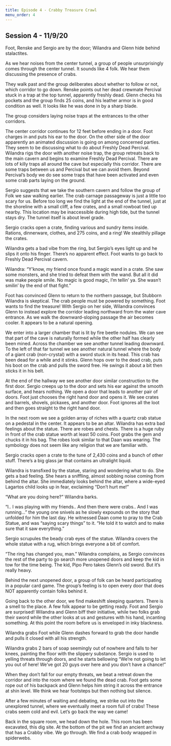 ```yaml
---
title: Episode 4 - Crabby Treasure Crawl
menu_order: 4
---
```


## Session 4 - 11/9/20

Foot, Renske and Sergio are by the door; Wilandra and Glenn hide behind stalactites.

As we hear noises from the center tunnel, a group of people unsurprisingly comes through the center tunnel. It sounds like 4 folk. We hear them discussing the presence of crabs.

They walk past and the group deliberates about whether to follow or not, which corridor to go down. Renske points out her dead crewmate Percival stuck in a trap at the top tunnel, apparently freshly dead. Glenn checks his pockets and the group finds 25 coins, and his leather armor is in good condition as well. It looks like he was done in by a sharp blade.

The group considers laying noise traps at the entrances to the other corridors.

The center corridor continues for 12 feet before ending in a door. Foot charges in and puts his ear to the door. On the other side of the door apparently an animated discussion is going on among concerned parties. They seem to be discussing what to do about Freshly Dead Percival. Wilandra rigs the door with another noise trap, the group retreats back to the main cavern and begins to examine Freshly Dead Percival. There are lots of killy traps all around the cave but especially this corridor. There are some traps between us and Percival but we can avoid them. Beyond Percival’s body we do see some traps that have been activated and even some crab parts laying on the ground.

Sergio suggests that we take the southern cavern and follow the group of Folk we saw walking earlier. The crab carnage passageway is just a little too scary for us. Before too long we find the light at the end of the tunnel, just at the shoreline with a small cliff, a few crates, and a small rowboat tied up nearby. This location may be inaccessible during high tide, but the tunnel stays dry. The tunnel itself is about level grade.

Sergio cracks open a crate, finding various and sundry items inside. Rations, dinnerware, clothes, and 275 coins, and a ring! We stealthily pillage the crates.

Wilandra gets a bad vibe from the ring, but Sergio’s eyes light up and he slips it onto his finger. There’s no apparent effect. Foot wants to go back to Freshly Dead Percival cavern.

Wilandra: “Y’know, my friend once found a magic wand in a crate. She saw some monsters, and she tried to defeat them with the wand. But all it did was make people smile. No magic is good magic, I’m tellin’ ya. She wasn’t smilin’ by the end of that fight.”

Foot has convinced Glenn to return to the northern passage, but Stubborn Wilandra is skeptical. The crab people must be powered by something. Foot wants to find the treasure! With Sergio on her side, Wilandra convinces Glenn to instead explore the corridor leading northward from the water cave entrance. As we walk the downward-sloping passage the air becomes cooler. It appears to be a natural opening.

We enter into a larger chamber that is lit by fire beetle nodules. We can see that part of the cave is naturally formed while the other half has clearly been mined. Across the chamber we see another tunnel leading downward. To the left of that far tunnel we see another natural tunnel where the body of a giant crab (non-crystal) with a sword stuck in its head. This crab has been dead for a while and it stinks. Glenn hops over to the dead crab, puts his boot on the crab and pulls the sword free. He swings it about a bit then sticks it in his belt.

At the end of the hallway we see another door similar construction to the first door. Sergio creeps up to the door and sets his ear against the smooth surface, and hears nothing. We open a door that leads to another pair of doors. Foot just chooses the right hand door and opens it. We see crates and barrels, shovels, pickaxes, and another door. Foot ignores all the loot and then goes straight to the right hand door.

In the next room we see a golden array of riches with a quartz crab statue on a pedestal in the center. It appears to be an altar. Wilandra has extra bad feelings about the statue. There are robes and chests. There is a huge ruby in front of the crab statue worth at least 50 coins. Foot grabs the gem and chucks it in his bag. The robes look similar to that Daan was wearing. The symbology does not seem like any religion that we are familiar with.

Sergio cracks open a crate to the tune of 2,430 coins and a bunch of other stuff. There’s a big glass jar that contains an ultralight liquid.

Wilandra is transfixed by the statue, staring and wondering what to do. She gets a bad feeling. She hears a sniffling, almost sobbing noise coming from behind the altar. She immediately looks behind the altar, where a wide-eyed Lagartos child looks up in fear, exclaiming “Don’t hurt me!”

“What are you doing here?” Wilandra barks.

“I.. I was playing with my friends.. And then there were crabs.. And I was running…” the young one snivels as he slowly expounds on the story that unfolded for him the last day. He witnessed Daan come to pray to the Crab Statue, and was “saying scary things” to it. “He told it to watch and to make sure that it saw everything.”

Sergio scrupules the beady crab eyes of the statue. Wilandra covers the whole statue with a rug, which brings everyone a bit of comfort.

“The ring has changed you, man.” Wilandra complains, as Sergio convinces the rest of the party to go search more unopened doors and keep the kid in tow for the time being. The kid, Pipo Pero takes Glenn’s old sword. But it’s really heavy.

Behind the next unopened door, a group of folk can be heard participating in a popular card game. The group’s feeling is to open every door that does NOT apparently contain folks behind it.

Going back to the other door, we find makeshift sleeping quarters. There is a smell to the place. A few folk appear to be getting ready. Foot and Sergio are surprised! Wilandra and Glenn biff their initiative, while two folks grab their sword while the other looks at us and gestures with his hand, incanting something. At this point the room before us is enveloped in inky blackness.

Wilandra grabs Foot while Glenn dashes forward to grab the door handle and pulls it closed with all his strength.

Wilandra grabs 2 bars of soap seemingly out of nowhere and falls to her knees, painting the floor with the slippery substance. Sergio is used to yelling threats through doors, and he starts bellowing “We’re not going to let you out of here! We’ve got 20 guys over here and you don’t have a chance!”

When they don’t fall for our empty threats, we beat a retreat down the corridor and into the room where we found the dead crab. Foot gets some rope out of his backpack and Glenn helps him string it across the entrance at shin level. We think we hear footsteps but then nothing but silence.

After a few minutes of waiting and debating, we strike out into the unexplored tunnel, where we eventually meet a room full of crabs! These crabs seem cold and evil. Let’s go back the way we came!

Back in the square room, we head down the hole. This room has been excavated, this dig site. At the bottom of the pit we find an ancient archway that has a Crabby vibe. We go through. We find a crab body wrapped in spiderwebs.
